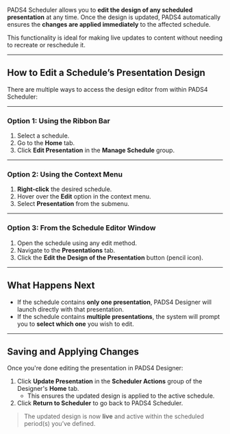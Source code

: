 PADS4 Scheduler allows you to **edit the design of any scheduled presentation** at any time. Once the design is updated, PADS4 automatically ensures the **changes are applied immediately** to the affected schedule.

This functionality is ideal for making live updates to content without needing to recreate or reschedule it.

---

## How to Edit a Schedule’s Presentation Design

There are multiple ways to access the design editor from within PADS4 Scheduler:

---

### Option 1: Using the Ribbon Bar

1. Select a schedule.  
2. Go to the **Home** tab.  
3. Click **Edit Presentation** in the **Manage Schedule** group.

---

### Option 2: Using the Context Menu

1. **Right-click** the desired schedule.  
2. Hover over the **Edit** option in the context menu.  
3. Select **Presentation** from the submenu.

---

### Option 3: From the Schedule Editor Window

1. Open the schedule using any edit method.  
2. Navigate to the **Presentations** tab.  
3. Click the **Edit the Design of the Presentation** button (pencil icon).

---

## What Happens Next

- If the schedule contains **only one presentation**, PADS4 Designer will launch directly with that presentation.
- If the schedule contains **multiple presentations**, the system will prompt you to **select which one** you wish to edit.

---

## Saving and Applying Changes

Once you're done editing the presentation in PADS4 Designer:

1. Click **Update Presentation** in the **Scheduler Actions** group of the Designer's **Home** tab.  
   - This ensures the updated design is applied to the active schedule.
2. Click **Return to Scheduler** to go back to PADS4 Scheduler.

> The updated design is now **live** and active within the scheduled period(s) you’ve defined.
